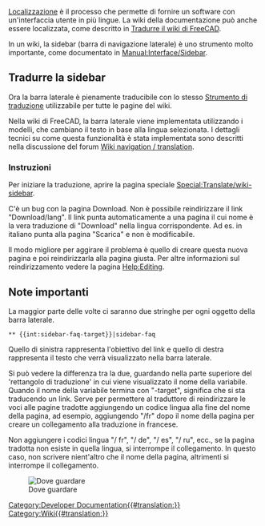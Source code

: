 <languages/>
[[Localisation/it|Localizzazione]] è il processo che permette di fornire un software con un'interfaccia utente in più lingue.
La wiki della documentazione può anche essere localizzata, come descritto in [[Localisation/it#Tradurre il wiki|Tradurre il wiki di FreeCAD]].

In un wiki, la sidebar (barra di navigazione laterale) è uno strumento molto importante, come documentato in [http://www.mediawiki.org/wiki/Manual:Interface/Sidebar Manual:Interface/Sidebar].

==Tradurre la sidebar==

Ora la barra laterale è pienamente traducibile con lo stesso [http://www.mediawiki.org/wiki/Help:Extension:Translate Strumento di traduzione] utilizzabile per tutte le pagine del wiki.

Nella wiki di FreeCAD, la barra laterale viene implementata utilizzando i modelli, che cambiano il testo in base alla lingua selezionata.
I dettagli tecnici su come questa funzionalità è stata implementata sono descritti nella discussione del forum [http://forum.freecadweb.org/viewtopic.php?f=21&t=9687&start=10#p80441 Wiki navigation / translation].

===Instruzioni===

Per iniziare la traduzione, aprire la pagina speciale [[Special:Translate/wiki-sidebar]].

C'è un bug con la pagina Download. Non è possibile reindirizzare il link "Download/lang". Il link punta automaticamente a una pagina il cui nome è la vera traduzione di "Download" nella lingua corrispondente. Ad es. in italiano punta alla pagina "Scarica" e non è modificabile.

Il modo migliore per aggirare il problema è quello di creare questa nuova pagina e poi reindirizzarla alla pagina giusta. Per altre informazioni sul reindirizzamento vedere la pagina [[Help:Editing/it|Help:Editing]].

==Note importanti==

La maggior parte delle volte ci saranno due stringhe per ogni oggetto della barra laterale.

 <nowiki>** {{int:sidebar-faq-target}}|sidebar-faq</nowiki>

Quello di sinistra rappresenta l'obiettivo del link e quello di destra rappresenta il testo che verrà visualizzato nella barra laterale.

Si può vedere la differenza tra la due, guardando nella parte superiore del 'rettangolo di traduzione' in cui viene visualizzato il nome della variabile.
Quando il nome della variabile termina con "-target", significa che si sta traducendo un link. Serve per permettere al traduttore di reindirizzare le voci alle pagine tradotte aggiungendo un codice lingua alla fine del nome della pagina, ad esempio, aggiungendo "/fr" dopo il nome della pagina per creare un collegamento alla traduzione in francese.

Non aggiungere i codici lingua "/ fr", "/ de", "/ es", "/ ru", ecc., se la pagina tradotta non esiste in quella lingua, si interrompe il collegamento. In questo caso, non scrivere nient'altro che il nome della pagina, altrimenti si interrompe il collegamento.

[[File:Translate-sidebar-instruction.png|left|Dove guardare]]

[[Category:Developer Documentation{{#translation:}}]]
[[Category:Wiki{{#translation:}}]]
{{clear}}